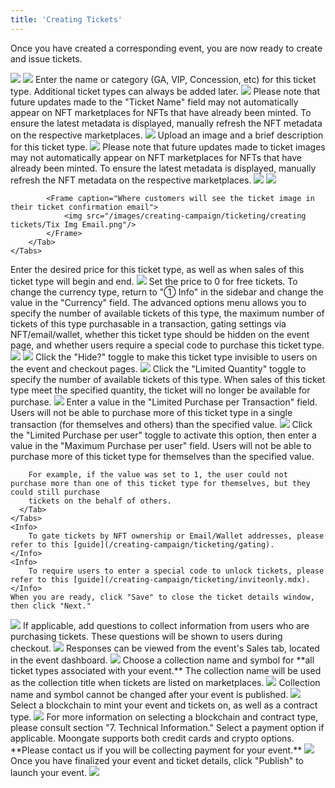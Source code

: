 ```yaml
---
title: 'Creating Tickets'
---
```


Once you have created a corresponding event, you are now ready to create and issue tickets.

<Steps>
  <Step title="Click '③ Tickets'">
    <img src="/images/creating-campaign/ticketing/creating tickets/3 Tix Location.png"/>
  </Step>
  <Step title="Click 'Add Ticket'">
    <img src="/images/creating-campaign/ticketing/creating tickets/Add Tix Button Location.png"/>
  </Step>
  <Step title="Add Ticket Name/Tier">
    Enter the name or category (GA, VIP, Concession, etc) for this ticket type. Additional ticket types can always be added later.
    <img src="/images/creating-campaign/ticketing/creating tickets/Tix Name Field.png"/>
    <Warning>
        Please note that future updates made to the "Ticket Name" field may not automatically appear on NFT 
        marketplaces for NFTs that have already been minted. To ensure the latest metadata is displayed, 
        manually refresh the NFT metadata on the respective marketplaces.
    </Warning>
    <Frame caption="Where customers will see the different ticket types">
        <img src="/images/creating-campaign/ticketing/creating tickets/Tix Type Location.png"/>
    </Frame>
  </Step>
  <Step title="Add Ticket Image and Description">
    Upload an image and a brief description for this ticket type.
    <img src="/images/creating-campaign/ticketing/creating tickets/Add Tix Img and Desc.png"/>
    <Warning>
        Please note that future updates made to ticket images may not automatically appear on NFT 
        marketplaces for NFTs that have already been minted. To ensure the latest metadata is displayed,
        manually refresh the NFT metadata on the respective marketplaces.
    </Warning>
    <Tabs>
        <Tab title="Ticket Description">
            <Frame caption="Where customers will see the ticket description during checkout">
                <img src="/images/creating-campaign/ticketing/creating tickets/Tix Desc Location.png"/>
            </Frame>
        </Tab>
        <Tab title="Ticket Image">
            <Frame caption="Where customers will see the ticket image during checkout">
                <img src="/images/creating-campaign/ticketing/creating tickets/Tix Img Checkout.png"/>
            </Frame>

            <Frame caption="Where customers will see the ticket image in their ticket confirmation email">
                <img src="/images/creating-campaign/ticketing/creating tickets/Tix Img Email.png"/>
            </Frame>
        </Tab>
    </Tabs>
  </Step>
  <Step title="Specify Ticket Price and Sales Period">
    Enter the desired price for this ticket type, as well as when sales of this ticket type will begin and end.
    <img src="/images/creating-campaign/ticketing/creating tickets/Tix Price Sales Period.png"/>
    <Tip>
        Set the price to 0 for free tickets.
    </Tip>
    <Tip>
        To change the currency type, return to "① Info" in the sidebar and change the value in the "Currency" field.
    </Tip>
  </Step>
  <Step title="Hidden Tickets, Gating, Limited Quantities, Invite Only, etc (Optional)">
    The advanced options menu allows you to specify the number of available tickets of this type, the maximum number of tickets
    of this type purchasable in a transaction, gating settings via NFT/email/wallet, whether this ticket type should be hidden
    on the event page, and whether users require a special code to purchase this ticket type.
    <img src= "/images/creating-campaign/ticketing/creating tickets/advanced options.png"/>
    <Tabs>
      <Tab title="Hide Tickets">
        <img src="/images/creating-campaign/ticketing/creating tickets/hide.png"/>
        Click the "Hide?" toggle to make this ticket type invisible to users on the event and checkout pages.
      </Tab>
      <Tab title="Limit Quantity">
        <img src="/images/creating-campaign/ticketing/creating tickets/limited quantity.png"/>
        Click the "Limited Quantity" toggle to specify the number of available tickets of this type. When sales of this ticket type meet the specified quantity,
        the ticket will no longer be available for purchase.
      </Tab>
      <Tab title="Limit Purchases per Transaction">
        <img src="/images/creating-campaign/ticketing/creating tickets/limit per transaction.png"/>
        Enter a value in the "Limited Purchase per Transaction" field. Users will not be able to purchase more of this ticket type in a single transaction (for
        themselves and others) than the specified value.
      </Tab>
      <Tab title="Limit Purchases per User">
        <img src="/images/creating-campaign/ticketing/creating tickets/limit per user.png"/>
        Click the "Limited Purchase per user" toggle to activate this option, then enter a value in the "Maximum Purchase per user" field. Users will not
        be able to purchase more of this ticket type for themselves than the specified value.

        For example, if the value was set to 1, the user could not purchase more than one of this ticket type for themselves, but they could still purchase
        tickets on the behalf of others.
      </Tab>
    </Tabs>
    <Info>
        To gate tickets by NFT ownership or Email/Wallet addresses, please refer to this [guide](/creating-campaign/ticketing/gating).
    </Info>
    <Info>
        To require users to enter a special code to unlock tickets, please refer to this [guide](/creating-campaign/ticketing/inviteonly.mdx).
    </Info>
    When you are ready, click "Save" to close the ticket details window, then click "Next."
  </Step>
  <Step title="Add Questions (Optional)">
    <img src="/images/creating-campaign/ticketing/creating tickets/Add Qs.gif"/>
    If applicable, add questions to collect information from users who are purchasing tickets. These questions 
    will be shown to users during checkout.
    <img src="/images/creating-campaign/ticketing/creating tickets/Qs.png"/>
    Responses can be viewed from the event's Sales tab, located in the event dashboard.
    <img src="/images/creating-campaign/ticketing/creating tickets/Reponses.gif"/>
  </Step>
  <Step title="Specify Contract Settings and Payment Options">
    Choose a collection name and symbol for **all ticket types associated with your event.** The collection name will be used as the collection title when tickets are listed on marketplaces.
    <img src="/images/creating-campaign/ticketing/creating tickets/Contract Blank.png"/>
    <Warning>
        Collection name and symbol cannot be changed after your event is published.
    </Warning>
    <img src="/images/creating-campaign/ticketing/creating tickets/Collection Name OS Location.png"/>
    Select a blockchain to mint your event and tickets on, as well as a contract type.
    <img src="/images/creating-campaign/ticketing/creating tickets/Contract Filled.png"/>
    <Info>
        For more information on selecting a blockchain and contract type, please consult section "7. Technical Information."
    </Info>
    Select a payment option if applicable. Moongate supports both credit cards and crypto options. **Please contact us if you will be collecting payment for your event.**
    <img src="/images/creating-campaign/ticketing/creating tickets/Payment Options.png"/>
  </Step>
  <Step title="Publish Your Event">
    Once you have finalized your event and ticket details, click "Publish" to launch your event.
    <img src="/images/creating-campaign/ticketing/creating tickets/Publish Button Location.png"/>
  </Step>
</Steps>